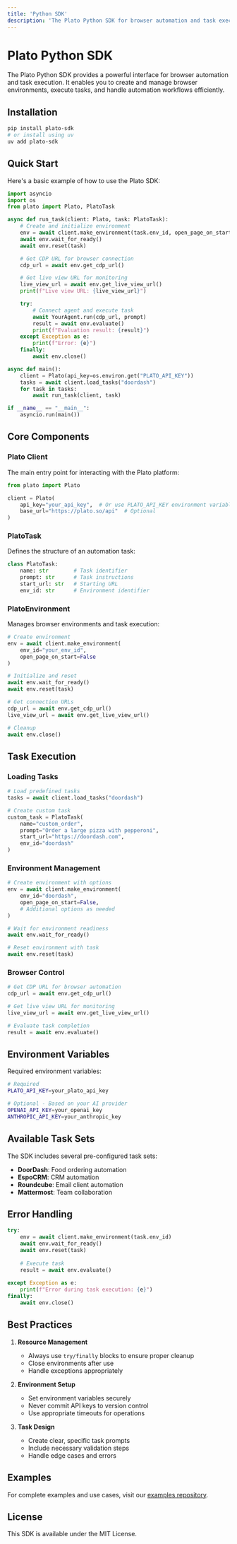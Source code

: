 ```yaml
---
title: 'Python SDK'
description: 'The Plato Python SDK for browser automation and task execution'
---
```


# Plato Python SDK

The Plato Python SDK provides a powerful interface for browser automation and task execution. It enables you to create and manage browser environments, execute tasks, and handle automation workflows efficiently.

## Installation

```bash
pip install plato-sdk
# or install using uv
uv add plato-sdk
```

## Quick Start

Here's a basic example of how to use the Plato SDK:

```python
import asyncio
import os
from plato import Plato, PlatoTask

async def run_task(client: Plato, task: PlatoTask):
    # Create and initialize environment
    env = await client.make_environment(task.env_id, open_page_on_start=False)
    await env.wait_for_ready()
    await env.reset(task)

    # Get CDP URL for browser connection
    cdp_url = await env.get_cdp_url()

    # Get live view URL for monitoring
    live_view_url = await env.get_live_view_url()
    print(f"Live view URL: {live_view_url}")

    try:
        # Connect agent and execute task
        await YourAgent.run(cdp_url, prompt)
        result = await env.evaluate()
        print(f"Evaluation result: {result}")
    except Exception as e:
        print(f"Error: {e}")
    finally:
        await env.close()

async def main():
    client = Plato(api_key=os.environ.get("PLATO_API_KEY"))
    tasks = await client.load_tasks("doordash")
    for task in tasks:
        await run_task(client, task)

if __name__ == "__main__":
    asyncio.run(main())
```

## Core Components

### Plato Client

The main entry point for interacting with the Plato platform:

```python
from plato import Plato

client = Plato(
    api_key="your_api_key",  # Or use PLATO_API_KEY environment variable
    base_url="https://plato.so/api"  # Optional
)
```

### PlatoTask

Defines the structure of an automation task:

```python
class PlatoTask:
    name: str        # Task identifier
    prompt: str      # Task instructions
    start_url: str   # Starting URL
    env_id: str      # Environment identifier
```

### PlatoEnvironment

Manages browser environments and task execution:

```python
# Create environment
env = await client.make_environment(
    env_id="your_env_id",
    open_page_on_start=False
)

# Initialize and reset
await env.wait_for_ready()
await env.reset(task)

# Get connection URLs
cdp_url = await env.get_cdp_url()
live_view_url = await env.get_live_view_url()

# Cleanup
await env.close()
```

## Task Execution

### Loading Tasks

```python
# Load predefined tasks
tasks = await client.load_tasks("doordash")

# Create custom task
custom_task = PlatoTask(
    name="custom_order",
    prompt="Order a large pizza with pepperoni",
    start_url="https://doordash.com",
    env_id="doordash"
)
```

### Environment Management

```python
# Create environment with options
env = await client.make_environment(
    env_id="doordash",
    open_page_on_start=False,
    # Additional options as needed
)

# Wait for environment readiness
await env.wait_for_ready()

# Reset environment with task
await env.reset(task)
```

### Browser Control

```python
# Get CDP URL for browser automation
cdp_url = await env.get_cdp_url()

# Get live view URL for monitoring
live_view_url = await env.get_live_view_url()

# Evaluate task completion
result = await env.evaluate()
```

## Environment Variables

Required environment variables:

```bash
# Required
PLATO_API_KEY=your_plato_api_key

# Optional - Based on your AI provider
OPENAI_API_KEY=your_openai_key
ANTHROPIC_API_KEY=your_anthropic_key
```

## Available Task Sets

The SDK includes several pre-configured task sets:

- **DoorDash**: Food ordering automation
- **EspoCRM**: CRM automation
- **Roundcube**: Email client automation
- **Mattermost**: Team collaboration

## Error Handling

```python
try:
    env = await client.make_environment(task.env_id)
    await env.wait_for_ready()
    await env.reset(task)
    
    # Execute task
    result = await env.evaluate()
    
except Exception as e:
    print(f"Error during task execution: {e}")
finally:
    await env.close()
```

## Best Practices

1. **Resource Management**
   - Always use `try/finally` blocks to ensure proper cleanup
   - Close environments after use
   - Handle exceptions appropriately

2. **Environment Setup**
   - Set environment variables securely
   - Never commit API keys to version control
   - Use appropriate timeouts for operations

3. **Task Design**
   - Create clear, specific task prompts
   - Include necessary validation steps
   - Handle edge cases and errors

## Examples

For complete examples and use cases, visit our [examples repository](examples/README.md).

## License

This SDK is available under the MIT License. 